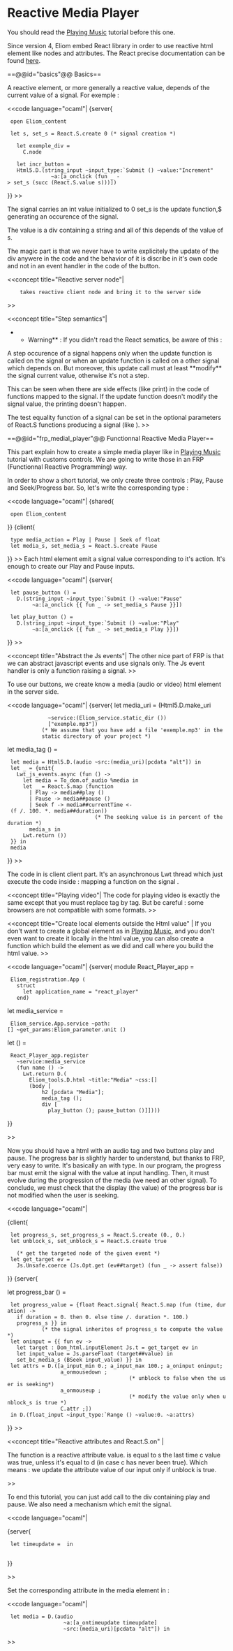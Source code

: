 =Reactive Media Player=

You should read the [[site:/tuto/manual/music|Playing Music]] tutorial before this one.



Since version 4, Eliom embed React library in order to use reactive
html element like nodes and attributes. The React precise
documentation can be found
[[http://erratique.ch/logiciel/react|here]].

==@@id="basics"@@ Basics==

A reactive element, or more generally a reactive value, depends of the
current value of a signal. For exemple :


<<code language="ocaml"|
{server{

  open Eliom_content

  let s, set_s = React.S.create 0 (* signal creation *)

	let exemple_div =
	  C.node {{R.node (React.S.map (
	    fun s_value ->
			  Html5.D.(div [pcdata (string_of_int s_value)]
			  )) s)}}

	let incr_button =
    Html5.D.(string_input ~input_type:`Submit () ~value:"Increment"
               ~a:[a_onclick (fun _ -> set_s (succ (React.S.value s)))])
}}
>>

The signal {{s}} carries an int value initialized to 0 set_s is the update
function,$ generating an occurence of the signal.

The {{{exemple_div}}} value is a div containing a string and all of this depends
of the value of s.

The magic part is that we never have to write explicitely the update
of the div anywere in the code and the behavior of it is discribe in
it's own code and not in an event handler in the code of the button.

<<concept title="Reactive server node"|
	{{{C.node}}} takes reactive client node and bring it to the server side
>>

<<concept title="Step semantics"|
**Warning** : If you didn't read the React sematics, be aware of this :
A step occurence of a signal {{{s}}} happens only when the update function is called
on the signal or when an update function is called on a other signal {{{s'}}} which
{{{s}}} depends on. But moreover, this update call must at least **modify**
the signal current value, otherwise it's not a step.

This can be seen when there are side effects (like print) in the code
of functions mapped to the signal. If the update function doesn't modify
the signal value, the printing doesn't happen.

The test equality function of a signal can be set in the {{eq}} optional parameters
of React.S functions producing a signal (like {{{create}}}).
>>



==@@id="frp_medial_player"@@ Functionnal Reactive Media Player==

This part explain how to create a simple media player like in
[[site:/tuto/manual/music|Playing Music]] tutorial with customs
controls. We are going to write those in an FRP (Functionnal Reactive
Programming) way.

In order to show a short tutorial, we only create three controls :
Play, Pause and Seek/Progress bar.  So, let's write the corresponding
type :

<<code language="ocaml"|
{shared{
  open Eliom_content
}}
{client{

  type media_action = Play | Pause | Seek of float
  let media_s, set_media_s = React.S.create Pause

}}
>>
Each html element emit a signal value corresponding to it's action.
It's enough to create our Play and Pause inputs.

<<code language="ocaml"|
{server{
  let pause_button () =
    D.(string_input ~input_type:`Submit () ~value:"Pause"
         ~a:[a_onclick {{ fun _ -> set_media_s Pause }}])

  let play_button () =
    D.(string_input ~input_type:`Submit () ~value:"Play"
         ~a:[a_onclick {{ fun _ -> set_media_s Play }}])
}}
>>


<<concept title="Abstract the Js events"|
The other nice part of FRP is that we can abstract javascript
events and use signals only.
The Js event handler is only a function raising a signal.
>>



To use our buttons, we create know a media (audio or video) html element in the server
side.

<<code language="ocaml"|
{server{
let media_uri = (Html5.D.make_uri
              ~service:(Eliom_service.static_dir ())
              ["exemple.mp3"])
			(* We assume that you have add a file 'exemple.mp3' in the
			static directory of your project *)

	
let media_tag () =
  let media = Html5.D.(audio ~src:(media_uri)[pcdata "alt"]) in
  let _ = {unit{
    Lwt_js_events.async (fun () ->
      let media = To_dom.of_audio %media in
      let _ = React.S.map (function
        | Play -> media##play ()
        | Pause -> media##pause ()
        | Seek f -> media##currentTime <- (f /. 100. *. media##duration))
							 (* The seeking value is in percent of the duration *)
        media_s in
      Lwt.return ())
  }} in
  media

}}
>>

The code in {{{ {unit{...\}} }}} is client client part. It's an asynchronous
Lwt thread which just execute the code inside : mapping a
function {{{media_action -> unit}}} on the signal {{{media_s}}}.

<<concept title="Playing video"|
The code for playing video is exactly the same except that you must
replace {{{audio}}} tag by {{{video}}} tag. But be careful : some
browsers are not compatible with some formats.
>>

<<concept title="Create local elements outside the Html value" |
If you don't want to create a global element as in
[[site:/tuto/manual/music|Playing Music]], and you don't even want to
create it locally in the html value, you can also create a function
which build the element as we did and call where you build the html
value.
>>


<<code language="ocaml"|
{server{
module React_Player_app =
  Eliom_registration.App (
    struct
      let application_name = "react_player"
    end)

let media_service =
  Eliom_service.App.service ~path:[] ~get_params:Eliom_parameter.unit ()

let () =
  React_Player_app.register
    ~service:media_service
    (fun name () ->
      Lwt.return D.(
        Eliom_tools.D.html ~title:"Media" ~css:[]
        (body [
            h2 [pcdata "Media"];
            media_tag ();
            div [
              play_button (); pause_button ()]])))
}}

>>


Now you should have a html with an audio tag and two buttons play and
pause.  The progress bar is slightly harder to understand, but thanks
to FRP, very easy to write.  It's basically an {{{input}}} with
{{{range}}} type. In our program, the progress bar must emit the
signal {{{media_s}}} with the value {{{Seek f}}} at input handling.
Then, it must evolve during the progression of the media (we need an
other signal).  To conclude, we must check that the display (the
value) of the progress bar is not modified when the user is seeking.


<<code language="ocaml"|

{client{
  let progress_s, set_progress_s = React.S.create (0., 0.)
  let unblock_s, set_unblock_s = React.S.create true

	
	(* get the targeted node of the given event *)
  let get_target ev =
    Js.Unsafe.coerce (Js.Opt.get (ev##target) (fun _ -> assert false))

}}	
{server{



let progress_bar () =
  let progress_value = {float React.signal{ React.S.map (fun (time, duration) ->
    if duration = 0. then 0. else time /. duration *. 100.)
    progress_s }} in
			(* the signal inherites of progress_s to compute the value *)
  let oninput = {{ fun ev ->
    let target : Dom_html.inputElement Js.t = get_target ev in
    let input_value = Js.parseFloat (target##value) in
    set_bc_media_s (BSeek input_value) }} in
  let attrs = D.([a_input_min 0.; a_input_max 100.; a_oninput oninput;
                  a_onmousedown {{fun _ -> set_block_s false}};
										(* unblock to false when the user is seeking*)
                  a_onmouseup {{fun _ -> set_block_s true}};
								 		(* modify the value only when unblock_s is true *)
                  C.attr {{R.a_value (React.S.map (sprintf "%f")
                               (React.S.on block_s 0. %progress_value))}};])
  in D.(float_input ~input_type:`Range () ~value:0. ~a:attrs)

}}
>>



<<concept title="Reactive attributes and React.S.on" |

The function {{{R.a_value}}} is a reactive attribute
value. {{{React.S.on c d s}}} is equal to s the last time c value was
true, unless it's equal to d (in case c has never been true). Which
means : we update the attribute value of our input only if unblock is
true.

>>

To end this tutorial, you can just add {{{progress_bar ()}}} call to the div containing play and pause. We also need a mechanism which emit the {{{progress_s}}} signal. 


<<code language="ocaml"|

{server{

  let timeupdate = {{fun ev ->
    let media : Dom_html.audioElement Js.t = get_target ev in
        set_progress_s (media##currentTime, media##duration);
  }} in
	
}}


>>

Set the corresponding attribute in the media element in : 

<<code language="ocaml"|
  let media = D.(audio
                   ~a:[a_ontimeupdate timeupdate]
                   ~src:(media_uri)[pcdata "alt"]) in
>>


